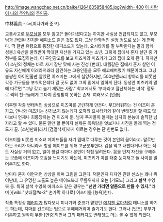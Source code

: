 http://image.wangchao.net.cn/baike/1264605858485.jpg?width=400
[[이 사람이 나의 주인님]]의 [[주인공]]. 

中林義貴 - cv[미나가와 준코].

교통사고로 [[부모님]]을 모두 잃고[* 돌아가셨다고는 하지만 사실상 언급되지도 않고, 부모님과 관련된 진지한 에피소드 같은 것도 없다. 그냥 만화적인 설정 정도로 보는 게 편하다. 딱 한번 유령으로 등장한 에피소드가 있는데, 요시타카를 잘 부탁한다는 말과 함께 성불.] 유산을 물려받아 막대한 재산을 가지고 있는 소년. 그렇게 집에서 혼자 살던 중 가정부를 모집하는데, 이 구인광고를 보고 이즈미와 미츠키가 그의 집에 오게 된다. 하지만 이 소년의 정체는 바로 자기 잘난 맛에 사는 진성 [변태]. 대궐같은 집에서 혼자 살던 이유도 자신에게 이래라저래라 참견하는 고용인들을 모두 해고해버렸기 때문이라고. 그냥 불쌍한 아이인줄만 알았던 이즈미는 그에게 실망하지만, 500만엔짜리 항아리를 비롯한 각종 가구들을 부숴먹은데다 갈 곳도 없어 그의 밑에서 일하게 된다. 동생인 미츠키의 말에 따르면 "그냥 갖고 놀기 재밌는 사람." 학교에서도 '부자라고 잘난체하는 녀석' 정도로 찍혀 친구들에게 그다지 환영받지 못하는 존재. 여러모로 [안습].

이후엔 각종 변태적인 상상으로 이즈미를 곤란하게 만든다. 부끄러워하는 건 이즈미 혼자고, 안나와 미츠키는 신경쓰지 않는데다 오히려 요시타카와 같이 변태짓을 할 때도 많다보니 언제나 희롱당하는 건 이즈미 뿐. 남자 독자들이 볼때는 남자의 본능에 솔직한 남자라고 할 수 있다. 물론 말만 할 뿐이지 실제론 목욕탕을 엿보거나 사진을 몰래 찍는 정도가 끝. [소년만화]라서 [검열삭제]까지 이르는 경우는 단 한번도 없다.

이즈미를 비롯한 미소녀 메이드들을 자기 맘대로 다루는 것이 본인의 꿈이라고. 말로만 하는 소리가 아니라서 항상 메이드를 위해 고군분투한다. 겁을 먹고 내뺀다거나 하는 적도 사실상 거의 없고, 일이 생길 때마다 본인이 직접 달려든다. 몸을 던져 자신을 구해주는 모습에 이즈미가 호감을 느끼기도 하는데, 미츠키가 이를 대충 눈치채고 둘 사이를 밀어주기도 한다.  

밤마다 혼자 이런저런 상상을 하며 그림을 그린다. 덕분인지 디자인 관련 센스는 꽤나 뛰어난데, 그 유명한 노출도 높은 메이드복과 무릎위까지 오는 [기모노] 그리고 '''살색''' 수영복 등. 특히 살색 수영복 에피소드 같은 경우는 '''"선만 가리면 알몸으로 만들 수 있지."'''라며 }[wiki:"삿대질#s-2" 손가락 하나로] 이즈미를 [능욕]한다.

작품 특정상 [[패러디]]가 많다보니 미나가와 준코가 맡았던 [[에치젠 료마]]처럼 테니스를 하기도 하는데, 치마를 건드리는 법으로 우헤헤거리며 즐기기도 한다. 그러나 [맛츠] 부부가 이혼하고 원작이 무한 [연중]되면서 그의 패러디도 변태짓도 더는 볼 수 없게 되었다.  
